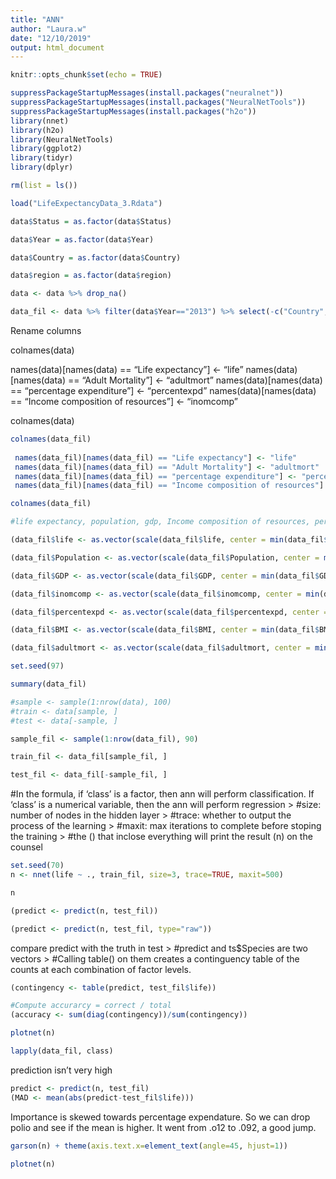 ```yaml
---
title: "ANN"
author: "Laura.w"
date: "12/10/2019"
output: html_document
---
```


```r
knitr::opts_chunk$set(echo = TRUE)
```

```r
suppressPackageStartupMessages(install.packages("neuralnet"))
suppressPackageStartupMessages(install.packages("NeuralNetTools"))
suppressPackageStartupMessages(install.packages("h2o"))
library(nnet) 
library(h2o)
library(NeuralNetTools)
library(ggplot2)
library(tidyr)
library(dplyr)
```

```r
rm(list = ls())

load("LifeExpectancyData_3.Rdata")

data$Status = as.factor(data$Status)

data$Year = as.factor(data$Year)

data$Country = as.factor(data$Country)

data$region = as.factor(data$region)

data <- data %>% drop_na()

data_fil <- data %>% filter(data$Year=="2013") %>% select(-c("Country", "Year", "infant deaths", "Alcohol", "under-five deaths", "Diphtheria", "HIV/AIDS", "Status")) %>% drop_na()


```

Rename columns

 colnames(data)
 
 names(data)[names(data) == "Life expectancy"] <- "life"
 names(data)[names(data) == "Adult Mortality"] <- "adultmort"
 names(data)[names(data) == "percentage expenditure"] <- "percentexpd"
 names(data)[names(data) == "Income composition of resources"] <- "inomcomp"

colnames(data)


```r
colnames(data_fil)
 
 names(data_fil)[names(data_fil) == "Life expectancy"] <- "life"
 names(data_fil)[names(data_fil) == "Adult Mortality"] <- "adultmort"
 names(data_fil)[names(data_fil) == "percentage expenditure"] <- "percentexpd"
 names(data_fil)[names(data_fil) == "Income composition of resources"] <- "inomcomp"

colnames(data_fil)
```

```r
#life expectancy, population, gdp, Income composition of resources, percentage expenditure, BMI

(data_fil$life <- as.vector(scale(data_fil$life, center = min(data_fil$life), scale=max(data_fil$life)-min(data_fil$life))))

(data_fil$Population <- as.vector(scale(data_fil$Population, center = min(data_fil$Population), scale=max(data_fil$Population)-min(data_fil$Population))))

(data_fil$GDP <- as.vector(scale(data_fil$GDP, center = min(data_fil$GDP), scale=max(data_fil$GDP)-min(data_fil$GDP))))

(data_fil$inomcomp <- as.vector(scale(data_fil$inomcomp, center = min(data_fil$inomcomp), scale=max(data_fil$inomcomp)-min(data_fil$inomcomp))))

(data_fil$percentexpd <- as.vector(scale(data_fil$percentexpd, center = min(data_fil$percentexpd), scale=max(data_fil$percentexpd)-min(data_fil$percentexpd))))

(data_fil$BMI <- as.vector(scale(data_fil$BMI, center = min(data_fil$BMI), scale=max(data_fil$BMI)-min(data_fil$BMI))))

(data_fil$adultmort <- as.vector(scale(data_fil$adultmort, center = min(data_fil$adultmort), scale=max(data_fil$adultmort)-min(data_fil$adultmort))))

set.seed(97)

summary(data_fil)

```

```r

#sample <- sample(1:nrow(data), 100)
#train <- data[sample, ]
#test <- data[-sample, ]
```

```r

sample_fil <- sample(1:nrow(data_fil), 90)

train_fil <- data_fil[sample_fil, ]

test_fil <- data_fil[-sample_fil, ]

```

#In the formula, if 'class' is a factor, then ann will perform classification. If 'class' is a numerical variable, then the ann will perform regression
> #size: number of nodes in the hidden layer
> #trace: whether to output the process of the learning
> #maxit: max iterations to complete before stoping the training
> #the () that inclose everything will print the result (n) on the counsel

```r
set.seed(70)
n <- nnet(life ~ ., train_fil, size=3, trace=TRUE, maxit=500)

n

```

```r
(predict <- predict(n, test_fil))

(predict <- predict(n, test_fil, type="raw"))
```
compare predict with the truth in test
> #predict and ts$Species are two vectors
> #Calling table() on them creates a continguency table of the counts at each combination of factor levels.

```r

(contingency <- table(predict, test_fil$life))


```
```r

#Compute accurarcy = correct / total
(accuracy <- sum(diag(contingency))/sum(contingency))

plotnet(n)
```
```r
lapply(data_fil, class)
```

prediction isn't very high
```r
predict <- predict(n, test_fil)
(MAD <- mean(abs(predict-test_fil$life)))
```

Importance is skewed towards percentage expendature. So we can drop polio and see if the mean is higher. It went from .o12 to .092, a good jump.
```r

garson(n) + theme(axis.text.x=element_text(angle=45, hjust=1))

```



```r
plotnet(n)

```
